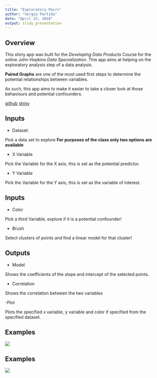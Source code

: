 ```yaml
---
title: "Exploratory Pairs"
author: "Sergio Partida"
date: "April 25, 2018"
output: slidy_presentation
---
```

<style type='text/css'>
img {
    max-height: 560px;
    max-width: 964px;
}
</style>

<!-- Center image on slide -->
<script src="http://ajax.aspnetcdn.com/ajax/jQuery/jquery-1.7.min.js"></script>
<script type='text/javascript'>
$(function() {
    $("p:has(img)").addClass('centered');
});
</script>

## Overview
This shiny app was built for the *Developing Data Products* Course for the online John Hopkins *Data Specialization*.
This app aims at helping on the exploratory analysis step of a data analysis. 


**Paired Graphs** are one of the most used first steps to determine the potential relationships between variables.


As such, this app aims to make it easier to take a closer look at those behaviours and potential confounders.

[github](https://github.com/SergioAPH/ExploratoryPairsJH)
[shiny](https://sergioaph.shinyapps.io/Project/)

## Inputs

- Dataset:

Pick a data set to explore **For purposes of the class only two options are available** 

- X Variable

Pick the Variable for the X axis, this is set as the potential predictor.

- Y Variable

Pick the Variable for the Y axis, this is set as the variable of interest.


## Inputs


- Color

Pick a third Variable, explore if it is a potential confounder!

- Brush

Select clusters of points and find a linear model for that cluster!

## Outputs

- Model

Shows the coefficients of the slope and intercept of the selected points.

- Correlation

Shows the correlation between the two variables

-Plot 

Plots the specified x variable, y variable and color if specified from the specified dataset.



## Examples
    
![](figures/fig1.png)

## Examples

![](figures/fig2.png)

